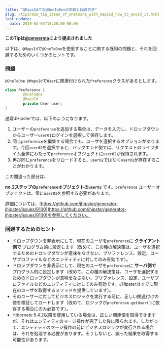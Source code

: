 ```yaml
---
title: "@MapsIdでの@OneToOneの問題と回避方法"
slug: /tips/026_tip_issue_of_onetoone_with_mapsid_how_to_avoid_it.html
last_update:
  date: 2019-03-05T18:20:00-00:00
---
```


__このTipは[@pmverma](https://github.com/pmverma)により提出されました__

以下は、`@MapsId`で`@OneToOne`を使用することに関する既知の問題と、それを回避するためのいくつかのヒントです。

### 問題

`@OneToOne @MapsId`で`User`に関連付けられた`Preference`クラスがあるとします。

```java
class Preference {
        @OneToOne
        @MapsId
        private User user;
}
```

通常JHipsterでは、以下のようになります。

1. ユーザーの`preference`を追加する場合は、データを入力し、ドロップダウンからユーザー`user01`ログインを選択して保存します。
2. 同じ`preference`を編集する場合でも、ユーザを選択するオプションがあります。今回`user02`を選択すると、バックエンド側では、リクエストのライフタイム全体にわたって`preference`オブジェクトに`user02`が保持されます。
3. 再び同じ`preference`をリロードすると、`user02`ではなく`user01`が存在することがわかります。

この間違った部分は、

**no.2ステップの`preference`オブジェクトの`user02`** です。`preference` ユーザーオブジェクトは、常に`user01`を参照する必要があります。

詳細については、[https://github.com/jhipster/generator-jhipster/issues/9100](https://github.com/jhipster/generator-jhipster/issues/9100)を参照してください。

### 回避するためのヒント

* ドロップダウンを非表示にして、現在のユーザを`preference`に **クライアント側で** プログラム的に設定します（改めて、この種の解決策は、ユーザを選択するためのドロップダウンが意味をなさない、プリファレンス、設定、ユーザプロファイルなどのエンティティに対してのみ有効です）。
* ドロップダウンを非表示にして、現在のユーザを`preference`に **サーバ側で** プログラム的に設定します（改めて、この種の解決策は、ユーザを選択するためのドロップダウンが意味をなさない、プリファレンス、設定、ユーザプロファイルなどのエンティティに対してのみ有効です。JHipsterはすでに現在のユーザを取得するメソッドを提供しています）。
* そのユーザーに対してビジネスロジックを実行する前に、正しい関連付けの値を検証してロードします（改めて、ロジックが`preference.getUser()`に依存する場合にのみ必要です）。
* Hibernate 5.4.2以降を使用している場合は、正しい関連値を取得できますが、それはエンティティのマージ操作が完了した後に限られます。したがって、エンティティのマージ操作の前にビジネスロジックが実行される場合は、それを処理する必要があります。そうしないと、誤った結果を取得する可能性があります。

